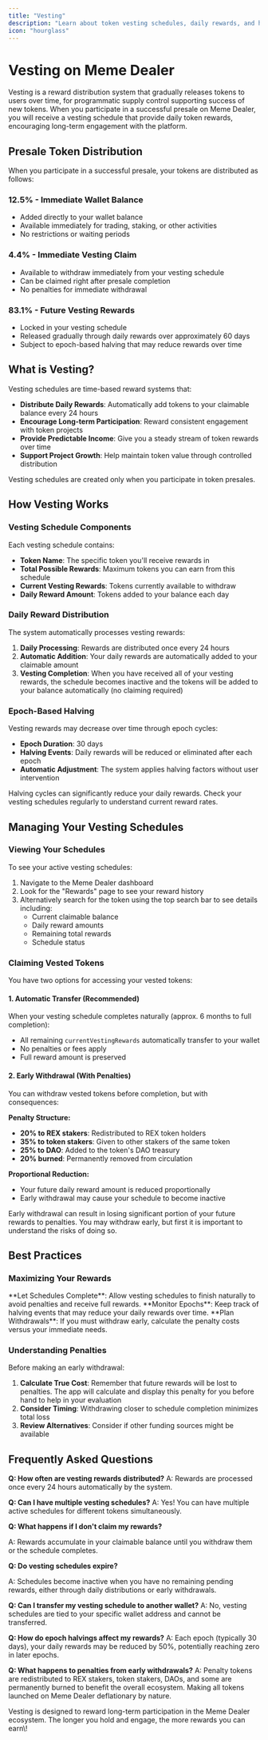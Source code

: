 ```yaml
---
title: "Vesting"
description: "Learn about token vesting schedules, daily rewards, and how to manage your vested tokens on Meme Dealer"
icon: "hourglass"
---
```


# Vesting on Meme Dealer

Vesting is a reward distribution system that gradually releases tokens to users over time, for programmatic supply control supporting success of new tokens. When you participate in a successful presale on Meme Dealer, you will receive a vesting schedule that provide daily token rewards, encouraging long-term engagement with the platform.

## Presale Token Distribution

When you participate in a successful presale, your tokens are distributed as follows:

### **12.5% - Immediate Wallet Balance**
- Added directly to your wallet balance
- Available immediately for trading, staking, or other activities
- No restrictions or waiting periods

### **4.4% - Immediate Vesting Claim**
- Available to withdraw immediately from your vesting schedule
- Can be claimed right after presale completion
- No penalties for immediate withdrawal

### **83.1% - Future Vesting Rewards**
- Locked in your vesting schedule
- Released gradually through daily rewards over approximately 60 days
- Subject to epoch-based halving that may reduce rewards over time

## What is Vesting?

Vesting schedules are time-based reward systems that:

- **Distribute Daily Rewards**: Automatically add tokens to your claimable balance every 24 hours
- **Encourage Long-term Participation**: Reward consistent engagement with token projects
- **Provide Predictable Income**: Give you a steady stream of token rewards over time
- **Support Project Growth**: Help maintain token value through controlled distribution

<Note>
  Vesting schedules are created only when you participate in token presales.
</Note>

## How Vesting Works

### Vesting Schedule Components

Each vesting schedule contains:

- **Token Name**: The specific token you'll receive rewards in
- **Total Possible Rewards**: Maximum tokens you can earn from this schedule
- **Current Vesting Rewards**: Tokens currently available to withdraw
- **Daily Reward Amount**: Tokens added to your balance each day

### Daily Reward Distribution

The system automatically processes vesting rewards:

1. **Daily Processing**: Rewards are distributed once every 24 hours
2. **Automatic Addition**: Your daily rewards are automatically added to your claimable amount
3. **Vesting Completion**: When you have received all of your vesting rewards, the schedule becomes inactive and the tokens will be added to your balance automatically (no claiming required)

### Epoch-Based Halving

Vesting rewards may decrease over time through epoch cycles:

- **Epoch Duration**: 30 days 
- **Halving Events**: Daily rewards will be reduced or eliminated after each epoch
- **Automatic Adjustment**: The system applies halving factors without user intervention

<Warning>
  Halving cycles can significantly reduce your daily rewards. Check your vesting schedules regularly to understand current reward rates.
</Warning>

## Managing Your Vesting Schedules

### Viewing Your Schedules

To see your active vesting schedules:

1. Navigate to the Meme Dealer dashboard
2. Look for the "Rewards" page to see your reward history
3. Alternatively search for the token using the top search bar to see details including:
   - Current claimable balance
   - Daily reward amounts
   - Remaining total rewards
   - Schedule status

### Claiming Vested Tokens

You have two options for accessing your vested tokens:

#### 1. Automatic Transfer (Recommended)

When your vesting schedule completes naturally (approx. 6 months to full completion):

- All remaining `currentVestingRewards` automatically transfer to your wallet
- No penalties or fees apply
- Full reward amount is preserved

#### 2. Early Withdrawal (With Penalties)

You can withdraw vested tokens before completion, but with consequences:

**Penalty Structure:**

- **20% to REX stakers**: Redistributed to REX token holders
- **35% to token stakers**: Given to other stakers of the same token
- **25% to DAO**: Added to the token's DAO treasury
- **20% burned**: Permanently removed from circulation

**Proportional Reduction:**

- Your future daily reward amount is reduced proportionally
- Early withdrawal may cause your schedule to become inactive

<Warning>
  Early withdrawal can result in losing significant portion of your future rewards to penalties. You may withdraw early, but first it is important to understand the risks of doing so.
</Warning>

## Best Practices

### Maximizing Your Rewards

<Tip>
  **Let Schedules Complete**: Allow vesting schedules to finish naturally to avoid penalties and receive full rewards.
</Tip>

<Tip>
  **Monitor Epochs**: Keep track of halving events that may reduce your daily rewards over time.
</Tip>

<Tip>
  **Plan Withdrawals**: If you must withdraw early, calculate the penalty costs versus your immediate needs.
</Tip>

### Understanding Penalties

Before making an early withdrawal:

1. **Calculate True Cost**: Remember that future rewards will be lost to penalties. The app will calculate and display this penalty for you before hand to help in your evaluation
2. **Consider Timing**: Withdrawing closer to schedule completion minimizes total loss
3. **Review Alternatives**: Consider if other funding sources might be available

## Frequently Asked Questions

**Q: How often are vesting rewards distributed?**
A: Rewards are processed once every 24 hours automatically by the system.

**Q: Can I have multiple vesting schedules?**
A: Yes\! You can have multiple active schedules for different tokens simultaneously.

**Q: What happens if I don't claim my rewards?** 

A: Rewards accumulate in your claimable balance until you withdraw them or the schedule completes.

**Q: Do vesting schedules expire?** 

A: Schedules become inactive when you have no remaining pending rewards, either through daily distributions or early withdrawals.

**Q: Can I transfer my vesting schedule to another wallet?**
A: No, vesting schedules are tied to your specific wallet address and cannot be transferred.

**Q: How do epoch halvings affect my rewards?** A: Each epoch (typically 30 days), your daily rewards may be reduced by 50%, potentially reaching zero in later epochs.

**Q: What happens to penalties from early withdrawals?** A: Penalty tokens are redistributed to REX stakers, token stakers, DAOs, and some are permanently burned to benefit the overall ecosystem. Making all tokens launched on Meme Dealer deflationary by nature.

<Note>
  Vesting is designed to reward long-term participation in the Meme Dealer ecosystem. The longer you hold and engage, the more rewards you can earn\!
</Note>